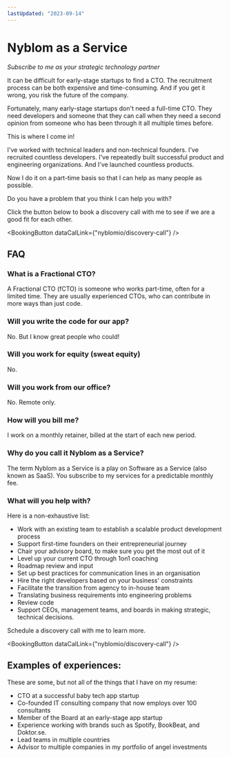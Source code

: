 ```yaml
---
lastUpdated: "2023-09-14"
---
```


# Nyblom as a Service

_Subscribe to me as your strategic technology partner_

It can be difficult for early-stage startups to find a CTO. The recruitment process can be both expensive and time-consuming. And if you get it wrong, you risk the future of the company.

Fortunately, many early-stage startups don't need a full-time CTO. They need developers and someone that they can call when they need a second opinion from someone who has been through it all multiple times before.

This is where I come in! 

I've worked with technical leaders and non-technical founders. I've recruited countless developers. I've repeatedly built successful product and engineering organizations. And I've launched countless products.

Now I do it on a part-time basis so that I can help as many people as possible.

Do you have a problem that you think I can help you with? 

Click the button below to book a discovery call with me to see if we are a good fit for each other.

<BookingButton dataCalLink={"nyblomio/discovery-call"} />

## FAQ

### What is a Fractional CTO?

A Fractional CTO (fCTO) is someone who works part-time, often for a limited time. They are usually experienced CTOs, who can contribute in more ways than just code.

### Will you write the code for our app?

No. But I know great people who could!

### Will you work for equity (sweat equity)

No.

### Will you work from our office?

No. Remote only.

### How will you bill me?

I work on a monthly retainer, billed at the start of each new period.

### Why do you call it Nyblom as a Service?

The term Nyblom as a Service is a play on Software as a Service (also known as SaaS). You subscribe to my services for a predictable monthly fee.

### What will you help with?

Here is a non-exhaustive list:

- Work with an existing team to establish a scalable product development process
- Support first-time founders on their entrepreneurial journey
- Chair your advisory board, to make sure you get the most out of it
- Level up your current CTO through 1on1 coaching
- Roadmap review and input
- Set up best practices for communication lines in an organisation
- Hire the right developers based on your business' constraints
- Facilitate the transition from agency to in-house team
- Translating business requirements into engineering problems
- Review code
- Support CEOs, management teams, and boards in making strategic, technical decisions.

Schedule a discovery call with me to learn more.

<BookingButton dataCalLink={"nyblomio/discovery-call"} />

## Examples of experiences:

These are some, but not all of the things that I have on my resume:

- CTO at a successful <Link href="https://babyjourney.se">baby tech app startup</Link>
- Co-founded IT consulting company that now employs over 100 consultants
- Member of the Board at an early-stage app startup
- Experience working with brands such as Spotify, BookBeat, and Doktor.se.
- Lead teams in multiple countries
- Advisor to multiple companies in my <Link href="/portfolio">portfolio</Link> of angel investments

<Testimonials />